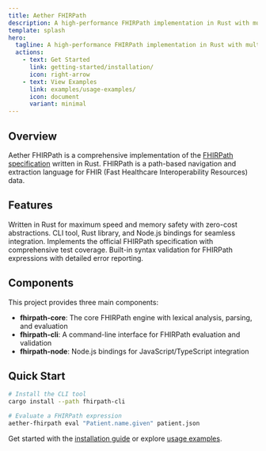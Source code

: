 ```yaml
---
title: Aether FHIRPath
description: A high-performance FHIRPath implementation in Rust with multiple language bindings.
template: splash
hero:
  tagline: A high-performance FHIRPath implementation in Rust with multiple language bindings
  actions:
    - text: Get Started
      link: getting-started/installation/
      icon: right-arrow
    - text: View Examples
      link: examples/usage-examples/
      icon: document
      variant: minimal
---
```



## Overview

Aether FHIRPath is a comprehensive implementation of the [FHIRPath specification](http://hl7.org/fhirpath/) written in Rust. FHIRPath is a path-based navigation and extraction language for FHIR (Fast Healthcare Interoperability Resources) data.

## Features

<CardGrid stagger>
	<Card title="High Performance" icon="rocket">
		Written in Rust for maximum speed and memory safety with zero-cost abstractions.
	</Card>
	<Card title="Multiple Interfaces" icon="puzzle">
		CLI tool, Rust library, and Node.js bindings for seamless integration.
	</Card>
	<Card title="FHIRPath Compliance" icon="approve-check">
		Implements the official FHIRPath specification with comprehensive test coverage.
	</Card>
	<Card title="Expression Validation" icon="magnifier">
		Built-in syntax validation for FHIRPath expressions with detailed error reporting.
	</Card>
</CardGrid>

## Components

This project provides three main components:

- **fhirpath-core**: The core FHIRPath engine with lexical analysis, parsing, and evaluation
- **fhirpath-cli**: A command-line interface for FHIRPath evaluation and validation
- **fhirpath-node**: Node.js bindings for JavaScript/TypeScript integration

## Quick Start

```bash
# Install the CLI tool
cargo install --path fhirpath-cli

# Evaluate a FHIRPath expression
aether-fhirpath eval "Patient.name.given" patient.json
```

Get started with the [installation guide](getting-started/installation/) or explore [usage examples](examples/usage-examples/).

